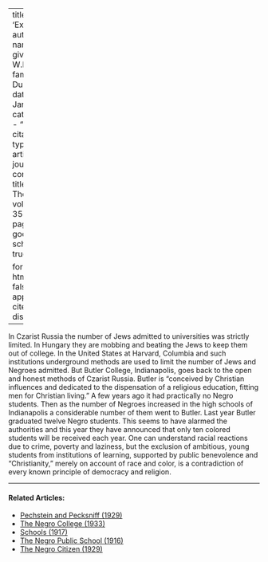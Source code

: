 
---
title: 'Exclusion'
author:
  - name:
      given: W.E.B.
      family: Du Bois
date: Jan. 1928
categories: 
  - ""
citation: 
  type: article-journal
  container-title: The Crisis
  volume: 35
  issue: 1
  page: 23
google-scholar: true

format:
  html:
    toc: false
    appendix-cite-as: display
---



In Czarist Russia the number of Jews admitted to universities was strictly limited. In Hungary they are mobbing and beating the Jews to keep them out of college. In the United States at Harvard, Columbia and such institutions underground methods are used to limit the number of Jews and Negroes admitted. But Butler College, Indianapolis, goes back to the open and honest methods of Czarist Russia. Butler is "conceived by Christian influences and dedicated to the dispensation of a religious education, fitting men for Christian living." A few years ago it had practically no Negro students. Then as the number of Negroes increased in the high schools of Indianapolis a considerable number of them went to Butler. Last year Butler graduated twelve Negro students. This seems to have alarmed the authorities and this year they have announced that only ten colored students will be received each year. One can understand racial reactions due to crime, poverty and laziness, but the exclusion of ambitious, young students from institutions of learning, supported by public benevolence and "Christianity," merely on account of race and color, is a contradiction of every known principle of democracy and religion.

<!-- Similar articles start here -->
<div  class="clear-wrap"></div>
<hr>
#### Related Articles:

* [Pechstein and Pecksniff (1929)](/Volumes/36/09/pechstein_and_pecksniff.html)
* [The Negro College (1933)](/Volumes/40/08/negro_college.html)
* [Schools (1917)](/Volumes/13/03/schools.html)
* [The Negro Public School (1916)](/Volumes/11/05/negro_public_school.html)
* [The Negro Citizen (1929)](/Volumes/36/05/negro_citizen.html)

<!-- Similar articles end here -->